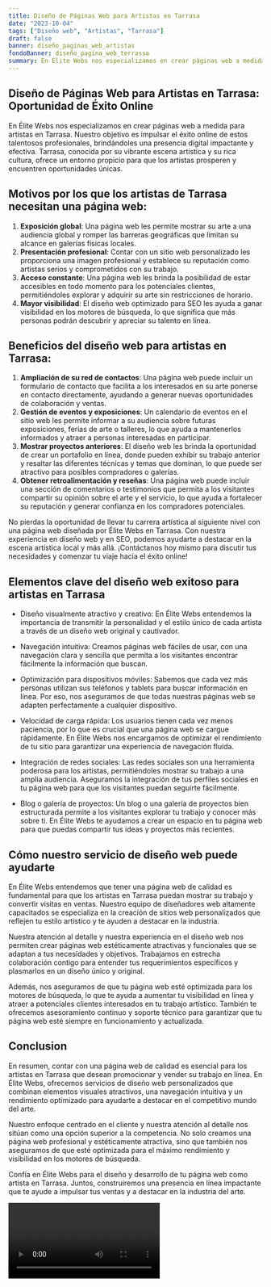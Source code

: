 ```yaml
---
title: Diseño de Páginas Web para Artistas en Tarrasa
date: "2023-10-04"
tags: ["Diseño web", "Artistas", "Tarrasa"]
draft: false
banner: diseño_paginas_web_artistas
fondoBanner: diseño_pagina_web_terrassa
summary: En Élite Webs nos especializamos en crear páginas web a medida para artistas en Tarrasa. Nuestro objetivo es impulsar el éxito online de estos talentosos profesionales, brindándoles una presencia digital impactante y efectiva. Tarrasa, conocida por su vibrante escena artística y su rica cultura, ofrece un entorno propicio para que los artistas prosperen y encuentren oportunidades únicas.
---
```



## Diseño de Páginas Web para Artistas en Tarrasa: Oportunidad de Éxito Online

En Élite Webs nos especializamos en crear páginas web a medida para artistas en Tarrasa. Nuestro objetivo es impulsar el éxito online de estos talentosos profesionales, brindándoles una presencia digital impactante y efectiva. Tarrasa, conocida por su vibrante escena artística y su rica cultura, ofrece un entorno propicio para que los artistas prosperen y encuentren oportunidades únicas.

## Motivos por los que los artistas de Tarrasa necesitan una página web:

1. **Exposición global**: Una página web les permite mostrar su arte a una audiencia global y romper las barreras geográficas que limitan su alcance en galerías físicas locales.
2. **Presentación profesional**: Contar con un sitio web personalizado les proporciona una imagen profesional y establece su reputación como artistas serios y comprometidos con su trabajo.
3. **Acceso constante**: Una página web les brinda la posibilidad de estar accesibles en todo momento para los potenciales clientes, permitiéndoles explorar y adquirir su arte sin restricciones de horario.
4. **Mayor visibilidad**: El diseño web optimizado para SEO les ayuda a ganar visibilidad en los motores de búsqueda, lo que significa que más personas podrán descubrir y apreciar su talento en línea.

## Beneficios del diseño web para artistas en Tarrasa:

1. **Ampliación de su red de contactos**: Una página web puede incluir un formulario de contacto que facilita a los interesados en su arte ponerse en contacto directamente, ayudando a generar nuevas oportunidades de colaboración y ventas.
2. **Gestión de eventos y exposiciones**: Un calendario de eventos en el sitio web les permite informar a su audiencia sobre futuras exposiciones, ferias de arte o talleres, lo que ayuda a mantenerlos informados y atraer a personas interesadas en participar.
3. **Mostrar proyectos anteriores**: El diseño web les brinda la oportunidad de crear un portafolio en línea, donde pueden exhibir su trabajo anterior y resaltar las diferentes técnicas y temas que dominan, lo que puede ser atractivo para posibles compradores o galerías.
4. **Obtener retroalimentación y reseñas**: Una página web puede incluir una sección de comentarios o testimonios que permita a los visitantes compartir su opinión sobre el arte y el servicio, lo que ayuda a fortalecer su reputación y generar confianza en los compradores potenciales.

No pierdas la oportunidad de llevar tu carrera artística al siguiente nivel con una página web diseñada por Élite Webs en Tarrasa. Con nuestra experiencia en diseño web y en SEO, podemos ayudarte a destacar en la escena artística local y más allá. ¡Contáctanos hoy mismo para discutir tus necesidades y comenzar tu viaje hacia el éxito online!

<GifSeo />

<Cta />

## Elementos clave del diseño web exitoso para artistas en Tarrasa

- Diseño visualmente atractivo y creativo: En Élite Webs entendemos la importancia de transmitir la personalidad y el estilo único de cada artista a través de un diseño web original y cautivador.

- Navegación intuitiva: Creamos páginas web fáciles de usar, con una navegación clara y sencilla que permita a los visitantes encontrar fácilmente la información que buscan.

- Optimización para dispositivos móviles: Sabemos que cada vez más personas utilizan sus teléfonos y tablets para buscar información en línea. Por eso, nos aseguramos de que todas nuestras páginas web se adapten perfectamente a cualquier dispositivo.

- Velocidad de carga rápida: Los usuarios tienen cada vez menos paciencia, por lo que es crucial que una página web se cargue rápidamente. En Élite Webs nos encargamos de optimizar el rendimiento de tu sitio para garantizar una experiencia de navegación fluida.

- Integración de redes sociales: Las redes sociales son una herramienta poderosa para los artistas, permitiéndoles mostrar su trabajo a una amplia audiencia. Aseguramos la integración de tus perfiles sociales en tu página web para que los visitantes puedan seguirte fácilmente.

- Blog o galería de proyectos: Un blog o una galería de proyectos bien estructurada permite a los visitantes explorar tu trabajo y conocer más sobre ti. En Élite Webs te ayudamos a crear un espacio en tu página web para que puedas compartir tus ideas y proyectos más recientes.

## Cómo nuestro servicio de diseño web puede ayudarte

En Élite Webs entendemos que tener una página web de calidad es fundamental para que los artistas en Tarrasa puedan mostrar su trabajo y convertir visitas en ventas. Nuestro equipo de diseñadores web altamente capacitados se especializa en la creación de sitios web personalizados que reflejen tu estilo artístico y te ayuden a destacar en la industria.

Nuestra atención al detalle y nuestra experiencia en el diseño web nos permiten crear páginas web estéticamente atractivas y funcionales que se adaptan a tus necesidades y objetivos. Trabajamos en estrecha colaboración contigo para entender tus requerimientos específicos y plasmarlos en un diseño único y original.

Además, nos aseguramos de que tu página web esté optimizada para los motores de búsqueda, lo que te ayuda a aumentar tu visibilidad en línea y atraer a potenciales clientes interesados en tu trabajo artístico. También te ofrecemos asesoramiento continuo y soporte técnico para garantizar que tu página web esté siempre en funcionamiento y actualizada.

## Conclusion

En resumen, contar con una página web de calidad es esencial para los artistas en Tarrasa que desean promocionar y vender su trabajo en línea. En Élite Webs, ofrecemos servicios de diseño web personalizados que combinan elementos visuales atractivos, una navegación intuitiva y un rendimiento optimizado para ayudarte a destacar en el competitivo mundo del arte.

Nuestro enfoque centrado en el cliente y nuestra atención al detalle nos sitúan como una opción superior a la competencia. No solo creamos una página web profesional y estéticamente atractiva, sino que también nos aseguramos de que esté optimizada para el máximo rendimiento y visibilidad en los motores de búsqueda.

Confía en Élite Webs para el diseño y desarrollo de tu página web como artista en Tarrasa. Juntos, construiremos una presencia en línea impactante que te ayude a impulsar tus ventas y a destacar en la industria del arte.

<Video />

<CtaBot job="Artistas" city="Tarrasa" />

<Gmaps query="Tarrasa+españa+maps" />
